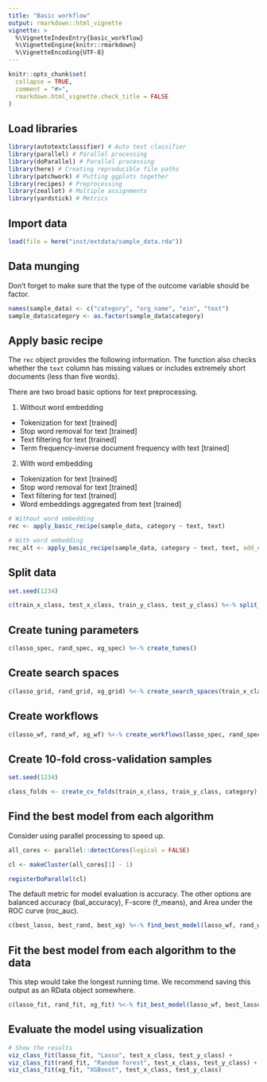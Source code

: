 ```yaml
---
title: "Basic workflow"
output: rmarkdown::html_vignette
vignette: >
  %\VignetteIndexEntry{basic_workflow}
  %\VignetteEngine{knitr::rmarkdown}
  %\VignetteEncoding{UTF-8}
---
```


```r
knitr::opts_chunk$set(
  collapse = TRUE,
  comment = "#>",
  rmarkdown.html_vignette.check_title = FALSE
)
```

## Load libraries 

```r
library(autotextclassifier) # Auto text classifier 
library(parallel) # Parallel processing 
library(doParallel) # Parallel processing 
library(here) # Creating reproducible file paths 
library(patchwork) # Putting ggplots together
library(recipes) # Preprocessing 
library(zeallot) # Multiple assignments 
library(yardstick) # Metrics  
```

## Import data 

```r
load(file = here("inst/extdata/sample_data.rda"))
```

## Data munging 

Don't forget to make sure that the type of the outcome variable should be factor.

```r
names(sample_data) <- c("category", "org_name", "ein", "text")
sample_data$category <- as.factor(sample_data$category)
```

## Apply basic recipe 

The `rec` object provides the following information. The function also checks whether the `text` column has missing values or includes extremely short documents (less than five words).

There are two broad basic options for text preprocessing. 

1. Without word embedding 

* Tokenization for text [trained]
* Stop word removal for text [trained]
* Text filtering for text [trained]
* Term frequency-inverse document frequency with text [trained]

2. With word embedding 

* Tokenization for text [trained]
* Stop word removal for text [trained]
* Text filtering for text [trained]
* Word embeddings aggregated from text [trained]

```r
# Without word embedding 
rec <- apply_basic_recipe(sample_data, category ~ text, text)

# With word embedding 
rec_alt <- apply_basic_recipe(sample_data, category ~ text, text, add_embedding = TRUE)
```

## Split data 

```r
set.seed(1234)

c(train_x_class, test_x_class, train_y_class, test_y_class) %<-% split_using_srs(data = sample_data, category = category, rec = rec)
```

## Create tuning parameters 

```r
c(lasso_spec, rand_spec, xg_spec) %<-% create_tunes()
```

## Create search spaces 

```r
c(lasso_grid, rand_grid, xg_grid) %<-% create_search_spaces(train_x_class, category, lasso_spec, rand_spec, xg_spec)
```

## Create workflows 

```r
c(lasso_wf, rand_wf, xg_wf) %<-% create_workflows(lasso_spec, rand_spec, xg_spec, category)
```

## Create 10-fold cross-validation samples 

```r
set.seed(1234)

class_folds <- create_cv_folds(train_x_class, train_y_class, category)
```

## Find the best model from each algorithm

Consider using parallel processing to speed up.

```r
all_cores <- parallel::detectCores(logical = FALSE)

cl <- makeCluster(all_cores[1] - 1)

registerDoParallel(cl)
```

The default metric for model evaluation is accuracy. The other options are balanced accuracy (bal_accuracy), F-score (f_means), and Area under the ROC curve (roc_auc).

```r
c(best_lasso, best_rand, best_xg) %<-% find_best_model(lasso_wf, rand_wf, xg_wf, class_folds, lasso_grid, rand_grid, xg_grid, metric_choice = "accuracy")
```

## Fit the best model from each algorithm to the data 

This step would take the longest running time. We recommend saving this output as an RData object somewhere.

```r
c(lasso_fit, rand_fit, xg_fit) %<-% fit_best_model(lasso_wf, best_lasso, rand_wf, best_rand, xg_wf, best_xg, train_x_class, train_y_class, category)
```

## Evaluate the model using visualization

```r
# Show the results 
viz_class_fit(lasso_fit, "Lasso", test_x_class, test_y_class) + 
viz_class_fit(rand_fit, "Random forest", test_x_class, test_y_class) +
viz_class_fit(xg_fit, "XGBoost", test_x_class, test_y_class)
```
